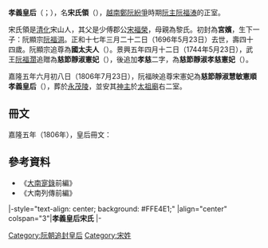 '''孝義皇后'''（{{vie|v='''Hiếu Nghĩa Hoàng Hậu'''|hn=孝義皇后}}；{{bd|1653年||1696年|5月23日|catIdx=S宋}}），名'''宋氏領'''（{{vie|v='''Tống Thị Lĩnh'''|hn=宋氏領}}），[[越南|越南]][[鄭阮紛爭|鄭阮紛爭]]時期[[阮主|阮主]][[阮福溙|阮福溙]]的正室。

宋氏領是[[清化|清化]]宋山人，其父是少傅郡公[[宋福榮|宋福榮]]，母親為黎氏。初封為'''宮嬪'''，生下一子：阮顯宗[[阮福淍|阮福淍]]。正和十七年三月二十二日（1696年5月23日）去世，壽四十四歲。阮顯宗追尊為'''國太夫人'''（{{vie|v='''Quốc Thái Phu Nhân'''|hn=國太夫人}}）。景興五年四月十二日（1744年5月23日），武王[[阮福濶|阮福濶]]追贈為'''慈節靜淑憲妃'''（{{vie|v='''Từ Tiết Tĩnh Thục Hiến Phi'''|hn=慈節靜淑憲妃}}），後追加'''孝慈'''二字，為'''慈節靜淑孝慈憲妃'''（{{vie|v='''Từ Tiết Tĩnh Thục Hiếu Từ Hiến Phi'''|hn=慈節靜淑孝慈憲妃}}）。

嘉隆五年六月初八日（1806年7月23日），阮福映追尊宋憲妃為'''慈節靜淑慧敏憲順孝義皇后'''（{{vie|v=Từ Tiết Tĩnh Thục Tuệ Mẫn Hiến Thuận Hiếu Nghĩa Hoàng Hậu|hn=慈節靜淑慧敏憲順孝義皇后}}），葬於[[永茂陵_(越南)|永茂陵]]，並安其[[牌位|神主]]於[[太祖廟|太祖廟]]右二室。

==冊文==
嘉隆五年（1806年），皇后冊文：
{{quote|<blockquote>業建西岐，壬姜篤慶；基開東雒，馬鄧紹休。遠媲前徽，式隆厚報。欽惟慈節靜淑孝慈宋憲妃殿下，百行純備，萬善攸兼。含弘上配乾元，治內正琚珩之範；祥發誕生震嗣，傳家綿盤泰之宗。肆今憑藉餘靈，重新耿命。塵揚懿鑠，仰答休光。謹奉金冊，上尊號曰慈節靜淑慧敏憲順孝義皇后。伏惟靈爽如臨，鑒格不遠。光膺寶冊，默相瑤圖。</blockquote>}}

==參考資料==
*《[[大南寔錄|大南寔錄]]前編》
*《大南列傳前編》

{{start box}}
|-style="text-align: center; background: #FFE4E1;"
|align="center" colspan="3"|'''孝義皇后宋氏'''
|- 
{{s-before|[[宋氏堆|慈僊孝哲皇后宋氏]]<br />（追尊）}} 
{{s-title|[[越南皇后及妃嬪列表|越南阮朝皇后<br />（追尊）]]|}} 
{{s-after|[[宋氏特|孝明皇后宋氏]]<br />（追尊）}} 
{{end box}}

{{西山朝及阮朝皇后}}

[[Category:阮朝追封皇后|Category:阮朝追封皇后]]
[[Category:宋姓|Category:宋姓]]